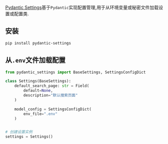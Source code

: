 [Pydantic Settings](https://docs.pydantic.dev/latest/concepts/pydantic_settings/)基于`Pydantic`实现配置管理,用于从环境变量或秘密文件加载设置或配置类.

## 安装

```bash
pip install pydantic-settings
```

## 从`.env`文件加载配置

```python
from pydantic_settings import BaseSettings, SettingsConfigDict

class Settings(BaseSettings):
    default_search_page: str = Field(
        default=None,
        description="默认搜索页面"
    )

    model_config = SettingsConfigDict(
        env_file=".env"
    )


# 创建设置实例
settings = Settings()
```
